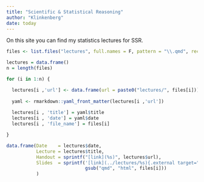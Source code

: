 ```yaml
---
title: "Scientific & Statistical Reasoning"
author: "Klinkenberg"
date: today
---
```


On this site you can find my statistics lectures for SSR.

```r
files <- list.files("lectures", full.names = F, pattern = "\\.qmd", recursive = F)

lectures = data.frame()
n = length(files)

for (i in 1:n) {

  lectures[i ,'url'] <- data.frame(url = paste0("lectures/", files[i]))
  
  yaml <- rmarkdown::yaml_front_matter(lectures[i ,'url'])
  
  lectures[i , 'title'] = yaml$title
  lectures[i , 'date'] = yaml$date
  lectures[i , 'file_name'] = files[i]

}

data.frame(Date    = lectures$date, 
           Lecture = lectures$title,
           Handout = sprintf("[link](%s)", lectures$url),
           Slides  = sprintf('[link](../lectures/%s){.external target="_blank"}',
                             gsub("qmd", "html", files[i]))
           )
```

